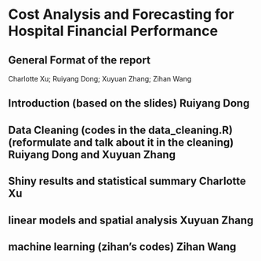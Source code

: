 # Cost Analysis and Forecasting for Hospital Financial Performance

## General Format of the report

Charlotte Xu; Ruiyang Dong; Xuyuan Zhang; Zihan Wang

## Introduction (based on the slides)  Ruiyang Dong

## Data Cleaning (codes in the data_cleaning.R) (reformulate and talk about it in the cleaning) Ruiyang Dong and Xuyuan Zhang

## Shiny results and statistical summary Charlotte Xu

## linear models and spatial analysis Xuyuan Zhang

## machine learning (zihan's codes) Zihan Wang
